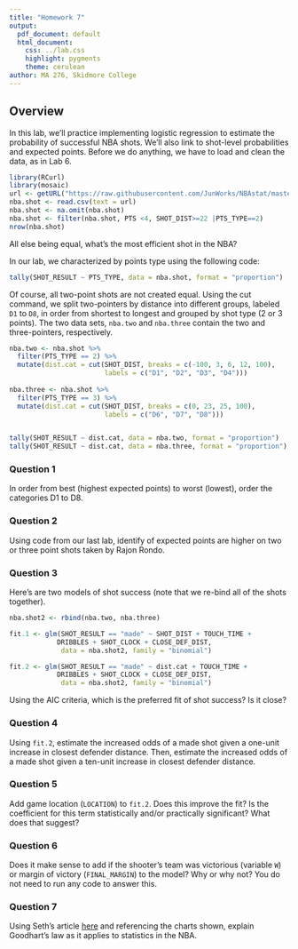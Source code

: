 ```yaml
---
title: "Homework 7"
output:
  pdf_document: default
  html_document:
    css: ../lab.css
    highlight: pygments
    theme: cerulean
author: MA 276, Skidmore College
---
```


## Overview

In this lab, we'll practice implementing logistic regression to estimate the probability of successful NBA shots. We'll also link to shot-level probabilities and expected points. Before we do anything, we have to load and clean the data, as in Lab 6. 

```r
library(RCurl)
library(mosaic)
url <- getURL("https://raw.githubusercontent.com/JunWorks/NBAstat/master/shot.csv")
nba.shot <- read.csv(text = url)
nba.shot <- na.omit(nba.shot)
nba.shot <- filter(nba.shot, PTS <4, SHOT_DIST>=22 |PTS_TYPE==2)
nrow(nba.shot)
```



\section{Expected points}

All else being equal, what's the most efficient shot in the NBA?

In our lab, we characterized by points type using the following code:

```r
tally(SHOT_RESULT ~ PTS_TYPE, data = nba.shot, format = "proportion")
```

Of course, all two-point shots are not created equal. Using the cut command, we split two-pointers by distance into different groups, labeled `D1` to `D8`, in order from shortest to longest and grouped by shot type (2 or 3 points). The two data sets, `nba.two` and `nba.three` contain the two and three-pointers, respectively.

```r
nba.two <- nba.shot %>%
  filter(PTS_TYPE == 2) %>%
  mutate(dist.cat = cut(SHOT_DIST, breaks = c(-100, 3, 6, 12, 100), 
                        labels = c("D1", "D2", "D3", "D4")))
  
nba.three <- nba.shot %>%
  filter(PTS_TYPE == 3) %>%
  mutate(dist.cat = cut(SHOT_DIST, breaks = c(0, 23, 25, 100), 
                        labels = c("D6", "D7", "D8")))  


tally(SHOT_RESULT ~ dist.cat, data = nba.two, format = "proportion")
tally(SHOT_RESULT ~ dist.cat, data = nba.three, format = "proportion")
```

### Question 1

In order from best (highest expected points) to worst (lowest), order the categories D1 to D8.


### Question 2

Using code from our last lab, identify of expected points are higher on two or three point shots taken by Rajon Rondo. 


### Question 3

Here's are two models of shot success (note that we re-bind all of the shots together).

```r
nba.shot2 <- rbind(nba.two, nba.three)

fit.1 <- glm(SHOT_RESULT == "made" ~ SHOT_DIST + TOUCH_TIME + 
            DRIBBLES + SHOT_CLOCK + CLOSE_DEF_DIST, 
             data = nba.shot2, family = "binomial")

fit.2 <- glm(SHOT_RESULT == "made" ~ dist.cat + TOUCH_TIME + 
            DRIBBLES + SHOT_CLOCK + CLOSE_DEF_DIST, 
             data = nba.shot2, family = "binomial")

```

Using the AIC criteria, which is the preferred fit of shot success? Is it close? 


### Question 4

Using `fit.2`, estimate the increased odds of a made shot given a one-unit increase in closest defender distance. Then, estimate the increased odds of a made shot given a ten-unit increase in closest defender distance.


### Question 5

Add game location (`LOCATION`) to `fit.2`. Does this improve the fit? Is the coefficient for this term statistically and/or practically significant?  What does that suggest? 


### Question 6

Does it make sense to add if the shooter's team was victorious (variable `W`) or margin of victory (`FINAL_MARGIN`) to the model? Why or why not? You do not need to run any code to answer this. 


### Question 7

Using Seth's article [here](https://sports.vice.com/en_us/article/moreyball-goodharts-law-and-the-limits-of-analytics) and referencing the charts shown, explain Goodhart's law as it applies to statistics in the NBA. 
